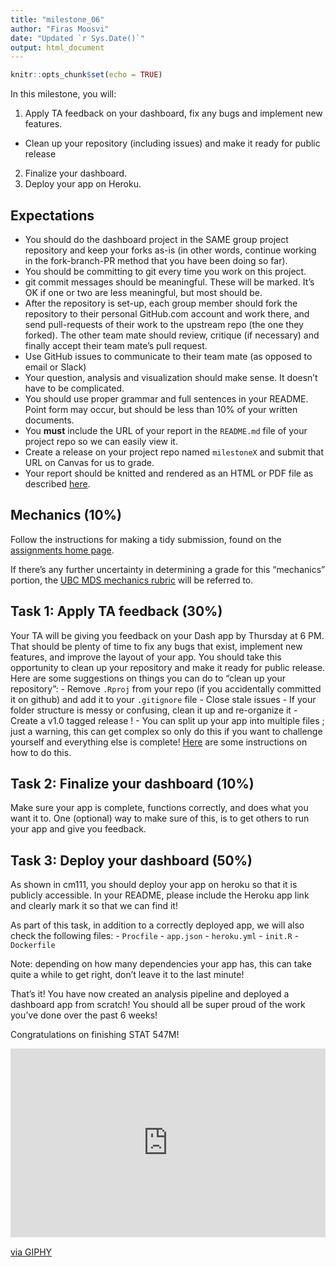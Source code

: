 ```yaml
---
title: "milestone_06"
author: "Firas Moosvi"
date: "Updated `r Sys.Date()`"
output: html_document
---
```


```r
knitr::opts_chunk$set(echo = TRUE)
```

In this milestone, you will:

1) Apply TA feedback on your dashboard, fix any bugs and implement new features.
  - Clean up your repository (including issues) and make it ready for public release
2) Finalize your dashboard.
3) Deploy your app on Heroku.

## Expectations

- You should do the dashboard project in the SAME group project repository and keep your forks as-is (in other words, continue working in the fork-branch-PR method that you have been doing so far).
- You should be committing to git every time you work on this project.
- git commit messages should be meaningful. These will be marked. It's OK if one or two are less meaningful, but most should be.
- After the repository is set-up, each group member should fork the repository to their personal GitHub.com account and work there, and send pull-requests of their work to the upstream repo (the one they forked). The other team mate should review, critique (if necessary) and finally accept their team mate's pull request.
- Use GitHub issues to communicate to their team mate (as opposed to email or Slack)
- Your question, analysis and visualization should make sense. It doesn't have to be complicated.
- You should use proper grammar and full sentences in your README. Point form may occur, but should be less than 10% of your written documents.
- You **must** include the URL of your report in the `README.md` file of your project repo so we can easily view it.
- Create a release on your project repo named `milestoneX` and submit that URL on Canvas for us to grade.
- Your report should be knitted and rendered as an HTML or PDF file as described [here](https://stat545.stat.ubc.ca/evaluation/assignments/).
  
## Mechanics (10%)

Follow the instructions for making a tidy submission, found on the [assignments home page](https://stat545.stat.ubc.ca/evaluation/assignments).

If there's any further uncertainty in determining a grade for this "mechanics" portion, the [UBC MDS mechanics rubric](https://github.com/UBC-MDS/public/blob/master/rubric/rubric_mech.md) will be referred to.

## **Task 1: Apply TA feedback** (30%)

Your TA will be giving you feedback on your Dash app by Thursday at 6 PM.
That should be plenty of time to fix any bugs that exist, implement new features, and improve the layout of your app.
You should take this opportunity to clean up your repository and make it ready for public release. 
Here are some suggestions on things you can do to "clean up your repository":
- Remove `.Rproj` from your repo (if you accidentally committed it on github) and add it to your `.gitignore` file
- Close stale issues
- If your folder structure is messy or confusing, clean it up and re-organize it
- Create a v1.0 tagged release !
- You can split up your app into multiple files ; just a warning, this can get complex so only do this if you want to challenge yourself and everything else is complete! [Here](https://dashr.plotly.com/urls) are some instructions on how to do this.

## **Task 2: Finalize your dashboard** (10%)

Make sure your app is complete, functions correctly, and does what you want it to.
One (optional) way to make sure of this, is to get others to run your app and give you feedback.

## **Task 3: Deploy your dashboard** (50%)

As shown in cm111, you should deploy your app on heroku so that it is publicly accessible. 
In your README, please include the Heroku app link and clearly mark it so that we can find it!

As part of this task, in addition to a correctly deployed app, we will also check the following files:
- `Procfile`
- `app.json`
- `heroku.yml`
- `init.R`
- `Dockerfile`

Note: depending on how many dependencies your app has, this can take quite a while to get right, don't leave it to the last minute!

That's it! You have now created an analysis pipeline and deployed a dashboard app from scratch! You should all be super proud of the work you've done over the past 6 weeks!

Congratulations on finishing STAT 547M! 

<div style="width:100%;height:0;padding-bottom:60%;position:relative;"><iframe src="https://giphy.com/embed/sBLcw5Ic4QUTK" width="100%" height="100%" style="position:absolute" frameBorder="0" class="giphy-embed" allowFullScreen></iframe></div><p><a href="https://giphy.com/gifs/well-done-sBLcw5Ic4QUTK">via GIPHY</a></p>